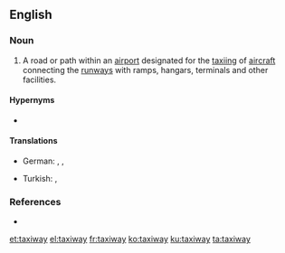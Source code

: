 ==English==

===Noun===
{{en-noun}}

# {{label|en|aviation}} A road or path within an [[airport]] designated for the [[taxiing]] of [[aircraft]] connecting the [[runways]] with ramps, hangars, terminals and other facilities.

====Hypernyms====
* {{l|en|way}}

====Translations====
{{trans-top}}
* German: {{t+|de|Rollbahn|f}}, {{t+|de|Rollfeld|n}}, {{t|de|Rollweg|m}}
{{trans-mid}}
* Turkish: {{t|tr|taksirut}}, {{t|tr|taksi yolu}}
{{trans-bottom}}

===References===
* {{pedia}}

[[et:taxiway]]
[[el:taxiway]]
[[fr:taxiway]]
[[ko:taxiway]]
[[ku:taxiway]]
[[ta:taxiway]]